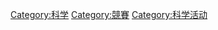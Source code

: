 {{Commonscat|Science competitions}}

[[Category:科学|Category:科学]]
[[Category:競賽|Category:競賽]]
[[Category:科学活动|Category:科学活动]]